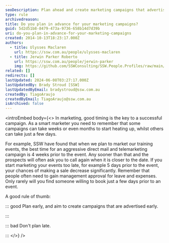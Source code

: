 ```yaml
---
seoDescription: Plan ahead and create marketing campaigns that advertise early to maximize success.
type: rule
archivedreason:
title: Do you plan in advance for your marketing campaigns?
guid: 5d2d51b8-8479-473a-9736-658b14d7d39b
uri: do-you-plan-in-advance-for-your-marketing-campaigns
created: 2014-10-13T18:23:17.000Z
authors:
  - title: Ulysses Maclaren
    url: https://ssw.com.au/people/ulysses-maclaren
  - title: Jerwin Parker Roberto
    url: https://ssw.com.au/people/jerwin-parker
    img: https://github.com/SSWConsulting/SSW.People.Profiles/raw/main/Jerwin-Parker/Images/Jerwin-Parker-Profile.jpg
related: []
redirects: []
lastUpdated: 2024-06-08T03:27:17.000Z
lastUpdatedBy: Brady Stroud [SSW]
lastUpdatedByEmail: bradystroud@ssw.com.au
createdBy: TiagoAraujo
createdByEmail: TiagoAraujo@ssw.com.au
isArchived: false
---
```


<introEmbed
  body={<>
In marketing, good timing is the key to a successful campaign. As a smart marketer you need to remember that some campaigns can take weeks or even months to start heating up, whilst others can take just a few days.

For example, SSW have found that when we plan to market our training events, the best time for an aggressive direct mail and telemarketing campaign is 4 weeks prior to the event. Any sooner than that and the prospects will often ask you to call again when it is closer to the date. If you start marketing your events too late, for example 5 days prior to the event, your chances of making a sale decrease significantly. Remember that people often need to gain management approval for leave and expenses. Only rarely will you find someone willing to book just a few days prior to an event.

A good rule of thumb:

::: good
Plan early, and aim to create campaigns that are advertised early.

:::

::: bad
Don't plan late.

:::
  </>}
/>
